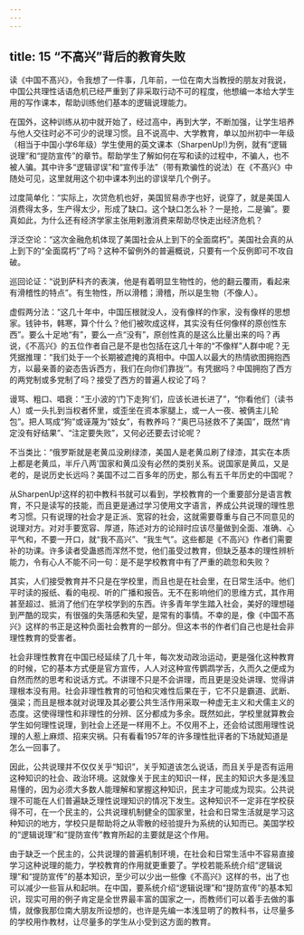 ```yaml
---
---
---
```

title: 15 “不高兴”背后的教育失败
---




读《中国不髙兴》，令我想了一件事，几年前，一位在南大当教授的朋友对我说，中国公共理性话语危机已经严重到了非采取行动不可的程度，他想编一本给大学生用的写作课本，帮助训练他们基本的逻辑说理能力。

在国外，这种训练从初中就开始了，经过高中，再到大学，不断加强，让学生培养与他人交往时必不可少的说理习惯。且不说高中、大学教育，单以加州初中一年级（相当于中国小学6年级）学生使用的英文课本（SharpenUp!)为例，就有“逻辑说理”和“提防宣传”的章节。帮助学生了解如何在写和读的过程中，不骗人，也不被人骗。其中许多“逻辑谬误”和“宣传手法”（带有欺骗性的说法）在《不髙兴》中随处可见，这里就用这个初中课本列出的谬误举几个例子。

过度简单化：“实际上，次贷危机也好，美国贸易赤字也好，说穿了，就是美国人消费得太多，生产得太少，形成了缺口。这个缺口怎么补？一是抢，二是骗”。要真如此，为什么还有经济学家主张用剌激消费来帮助尽快走出经济危机？

浮泛空论：“这次金融危机体现了美国社会从上到下的全面腐朽”。美国社会真的从上到下的“全面腐朽”了吗？这种不留例外的普遍概说，只要有一个反例即可不攻自破。

巡回论证：“说到萨科齐的表演，他是有着明显生物性的，他的翻云覆雨，看起来有滑稽性的特点”。有生物性，所以滑稽；滑稽，所以是生物（不像人）。

虚假两分法：“这几十年中，中国压根就没人，没有像样的作家，没有像样的思想家。钱钟书，韩寒，算个什么？他们被吹成这样，其实没有任何像样的原创性东西”。要么十足地“有”，要么一点“没有”，原创性真的是这么比量出来的吗？再说，《不高兴》的五位作者自己是不是也包括在这几十年的“不像样”人群中呢？无凭据推理：“我们处于一个长期被遮掩的真相中。中国人以最大的热情欲图拥抱西方，以最亲善的姿态告诉西方，我们在向你们靠拢’”。有凭据吗？中国拥抱了西方的两党制或多党制了吗？接受了西方的普遍人权论了吗？

谩骂、粗口、唱衰：“王小波的‘门下走狗’们，应该长进长进了”，“你看他们（读书人）或一头扎到当权者怀里，或歪坐在资本家腿上，或一人一夜、被俩主儿轮包”。把人骂成“狗”或诬蔑为“妓女”，有教养吗？“奥巴马拯救不了美国”，既然“肯定没有好结果”、“注定要失败”，又何必还要去讨论呢？

不当类比：“俄罗斯就是老黄瓜没刷绿漆，美国人是老黄瓜刷了绿漆，其实在本质上都是老黄瓜，半斤八两'国家和黄瓜没有必然的类别关系。说国家是黄瓜，又是老的，是说历史长远吗？美国不过二百多年的历史，那么有五千年历史的中国呢？

从SharpenUp!这样的初中教科书就可以看到，学校教育的一个重要部分是语言教育，不只是读写的技能，而且更是通过学习使用文字语言，养成公共说理的理性思考习惯。只有说理的社会才是正派、宽容的社会，这就需要尊重与自己不同意见的说理对方。对对手要宽容、厚道，陈述对方的论辩时应该尽量做到全面、准确、心平气和，不要一开口，就“我不高兴”、“我生气”。这些都是《不高兴》作者们需要补的功课。许多读者受蛊惑而浑然不觉，他们虽受过教育，但缺乏基本的理性辨析能力，令有心人不能不问一句：是不是学校教育中有了严重的疏忽和失败？

其实，人们接受教育并不只是在学校里，而且也是在社会里，在日常生活中。他们平时读的报纸、看的电视、听的广播和报告。无不在影响他们的思维方式，其作用甚至超过、抵消了他们在学校学到的东西。许多青年学生踏入社会，美好的理想碰到严酷的现实，有很强的失落感和失望，是常有的事情。不幸的是，像《中国不髙兴》这样的书正是这种负面社会教育的一部分。但这本书的作者们自己也是社会非理性教育的受害者。

社会非理性教育在中国已经延续了几十年，每次发动政治运动，更是强化这种教育的时候，它的基本方式便是官方宣传，人人对这种宣传鹦鹉学舌，久而久之便成为自然而然的思考和说话方式。不讲理不只是不会讲理，而且更是没处讲理、觉得讲理根本没有用。社会非理性教育的可怕和灾难性后果在于，它不只是霸道、武断、强梁；而且是根本就对说理及其必要公共生活作用采取一种虚无主义和犬儒主义的态度。这使得理性和非理性的分辨、区分都成为多余。既然如此，学校里就算教会学生如何理性说理，到社会上还是一样用不上。不仅用不上，还会给试图用理性说理的人惹上麻烦、招来灾祸。只有看看1957年的许多理性批评者的下场就知道是怎么一回事了。

因此，公共说理并不仅仅关乎“知识”，关乎知道该怎么说话，而且关乎是否有运用这种知识的社会、政治环境。这就像关于民主的知识一样，民主的知识大多是浅显易懂的，因为必须大多数人能理解和掌握这种知识，民主才可能成为现实。公共说理不可能在人们普遍缺乏理性说理知识的情况下发生。这种知识不一定非在学校获得不可，在一个民主的，公共说理机制健全的国家里，社会和日常生活就是学习这种知识的地方，学校只是帮助将之从零散的经验提升为系统的认知而已。美国学校的“逻辑说理”和“提防宣传”教育所起的主要就是这个作用。

由于缺乏一个民主的，公共说理的普遍机制环境，在社会和日常生活中不容易直接学习这种说理的能力，学校教育的作用就更重要了。学校若能系统介绍“逻辑说理”和“提防宣传”的基本知识，至少可以少出一些像《不高兴》这样的书，出了也可以减少一些盲从和起哄。在中国，要系统介绍“逻辑说理”和“提防宣传”的基本知识，现实可用的例子肯定是全世界最丰富的国家之一，而教师们可以着手去做的事情，就像我那位南大朋友所设想的，也许是先编一本浅显明了的教科书，让尽量多的学校用作教材，让尽量多的学生从小受到这方面的教育。